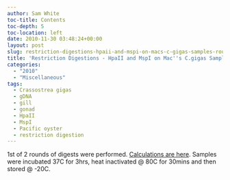 ```yaml
---
author: Sam White
toc-title: Contents
toc-depth: 5
toc-location: left
date: 2010-11-30 03:48:24+00:00
layout: post
slug: restriction-digestions-hpaii-and-mspi-on-macs-c-gigas-samples-round-1
title: 'Restriction Digestions - HpaII and MspI on Mac''s C.gigas Samples: Round 1'
categories:
  - "2010"
  - "Miscellaneous"
tags:
  - Crassostrea gigas
  - gDNA
  - gill
  - gonad
  - HpaII
  - MspI
  - Pacific oyster
  - restriction digestion
---
```


1st of 2 rounds of digests were performed. [Calculations are here](https://spreadsheets.google.com/ccc?key=0AmS_90rPaQMzdG41RWphcDVFSFRQWlFmSkdSRHRvQVE&hl=en&authkey=CODVuf8D#gid=0). Samples were incubated 37C for 3hrs, heat inactivated @ 80C for 30mins and then stored @ -20C.
